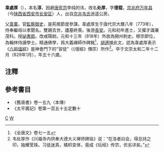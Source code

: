 '''韋處厚'''（{{bd|773年||829年|1月|catIdx=W}}），本名'''淳'''，因避[[唐宪宗|唐宪宗]]李纯的讳，改名'''处厚'''，字'''德载'''，[[京兆府|京兆府]][[万年县_(北周)|万年县]]（今[[陕西省|陕西省]][[西安市|西安市]][[长安区_(西安市)|长安区]]）人，出自[[京兆韦氏|京兆韦氏]]逍遥公房。

父[[韋萬|韋萬]]，官[[監察御史|監察御史]]，是荊南節度參謀。韋處厚生于唐代宗大曆八年（773年），侍奉繼母以孝聞名。雙親去世，廬墓終喪。後游[[長安|長安]]。元和初年進士，又擢才識兼茂科。授[[祕書郎|祕書郎]]。改咸陽尉。元和十三年（818年）外放為開州刺史。穆宗即位，為翰林侍讀學士。精通佛學，爲大義禪師作碑銘<ref>《全唐文》卷七一五</ref>，[[胡適|胡適]]據此文，認為韋處厚表示《[[六祖壇經|六祖壇經]]》是神會門下的“習徒”（《壇經》傳宗）所作<ref>韦处厚作《兴福寺内供奉大德大义禅师碑铭》说：“在洛者曰会，得总持之印，独耀莹珠。习徒迷真，橘枳变体，竟成《坛经》传宗，优劣详矣。”</ref>。卒于文宗太和二年十二月（829年1月），年五十六歲。

==注釋==
<references/>

==參考書目==
* 《舊唐書》卷一五九〈本傳〉
* 《太平廣記》卷第一百五十五定數十

[[Category:京兆韦氏|C]]
[[Category:唐朝政治人物|W]]